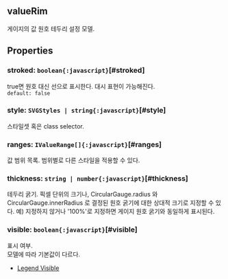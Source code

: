 ## valueRim
게이지의 값 원호 테두리 설정 모델.
## Properties

### stroked: `boolean{:javascript}`[#stroked]
true면 원호 대신 선으로 표시한다.
대시 표현이 가능해진다.  
`default: false`  

### style: `SVGStyles | string{:javascript}`[#style]
스타일셋 혹은 class selector.  

### ranges: `IValueRange[]{:javascript}`[#ranges]
값 범위 목록.
범위별로 다른 스타일을 적용할 수 있다.  

### thickness: `string | number{:javascript}`[#thickness]
테두리 굵기.
픽셀 단위의 크기나,  CircularGauge.radius 와  CircularGauge.innerRadius 로 결정된 원호 굵기에 대한 상대적 크기로 지정할 수 있다.
예) 지정하지 않거나 '100%'로 지정하면 게이지 원호 굵기와 동일하게 표시된다.  

### visible: `boolean{:javascript}`[#visible]
표시 여부.\
모델에 따라 기본값이 다르다.
- [Legend Visible](https:/jsfiddle.net/gh/get/library/pure/realgrid/realchart-demo/tree/master/common/legend-visible)  
